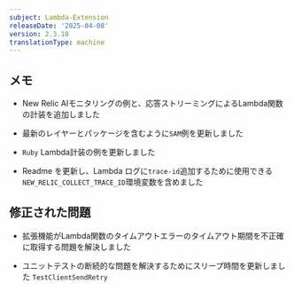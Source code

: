 ```yaml
---
subject: Lambda-Extension
releaseDate: '2025-04-08'
version: 2.3.18
translationType: machine
---
```


## メモ

* New Relic AIモニタリングの例と、応答ストリーミングによるLambda関数の計装を追加しました

* 最新のレイヤーとパッケージを含むように`SAM`例を更新しました

* `Ruby` Lambda計装の例を更新しました

* Readme を更新し、Lambda ログに`trace-id`追加するために使用できる`NEW_RELIC_COLLECT_TRACE_ID`環境変数を含めました

## 修正された問題

* 拡張機能がLambda関数のタイムアウトエラーのタイムアウト期間を不正確に取得する問題を解決しました

* ユニットテストの断続的な問題を解決するためにスリープ時間を更新しました `TestClientSendRetry`
